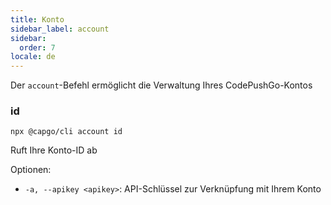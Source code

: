 ```yaml
---
title: Konto
sidebar_label: account
sidebar:
  order: 7
locale: de
---
```


Der `account`-Befehl ermöglicht die Verwaltung Ihres CodePushGo-Kontos

### id

`npx @capgo/cli account id`

Ruft Ihre Konto-ID ab

Optionen:

- `-a, --apikey <apikey>`: API-Schlüssel zur Verknüpfung mit Ihrem Konto